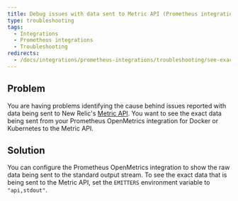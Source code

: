 ```yaml
---
title: Debug issues with data sent to Metric API (Prometheus integration)
type: troubleshooting
tags:
  - Integrations
  - Prometheus integrations
  - Troubleshooting
redirects:
  - /docs/integrations/prometheus-integrations/troubleshooting/see-exact-data-sent-metric-api-prometheus-integration
---
```


## Problem

You are having problems identifying the cause behind issues reported with data being sent to New Relic's [Metric API](/docs/data-ingest-apis/get-data-new-relic/metric-api/introduction-metric-api). You want to see the exact data being sent from your Prometheus OpenMetrics integration for Docker or Kubernetes to the Metric API.

## Solution

You can configure the Prometheus OpenMetrics integration to show the raw data being sent to the standard output stream. To see the exact data that is being sent to the Metric API, set the `EMITTERS` environment variable to `"api,stdout"`.

